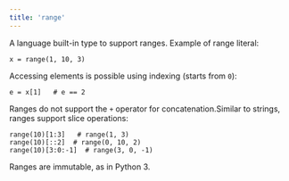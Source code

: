 ```yaml
---
title: 'range'
---
```




A language built-in type to support ranges. Example of range literal:

```
x = range(1, 10, 3)
```

Accessing elements is possible using indexing (starts from `0`):

```
e = x[1]   # e == 2
```

Ranges do not support the `+` operator for concatenation.Similar to strings, ranges support slice operations:

```
range(10)[1:3]   # range(1, 3)
range(10)[::2]  # range(0, 10, 2)
range(10)[3:0:-1]  # range(3, 0, -1)
```

Ranges are immutable, as in Python 3.
